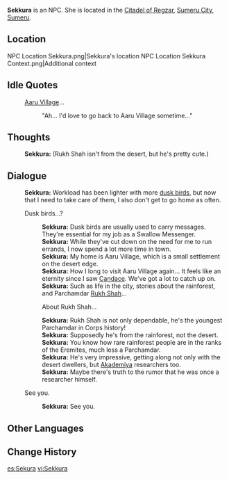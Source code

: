 {{Character Infobox
|type             = Open-World NPC
|image            = NPC Sekkura.png
|region           = Sumeru
|location         = Sumeru
|affiliation      = Corps of Thirty
|title            = "Swallow"
|ancestry         =
|father           = 
|mother           = 
|spouse           = 
|sibling          = 
|child            = 
|relative         = 
}}
'''Sekkura''' is an NPC. She is located in the [[Citadel of Regzar]], [[Sumeru City]], [[Sumeru]].

==Location==
<gallery>
NPC Location Sekkura.png|Sekkura's location
NPC Location Sekkura Context.png|Additional context
</gallery>
<!--
==Profile==
''(To be added.)''

===Appearance===
''(To be added.)''

==Quests and Events==
''(To be added)'''
-->
==Idle Quotes==
{{Dialogue Start}}
: {{DIcon|Idle}} [[Aaru Village]]...
:: {{A|VO Sekkura 01.ogg}} "Ah... I'd love to go back to Aaru Village sometime..."
{{Dialogue End}}

==Thoughts==
{{All Schemes to Know Explanation|name=Sekkura}}
:{{A|VO Sekkura All Schemes to Know 01.ogg}} '''Sekkura:''' (Rukh Shah isn't from the desert, but he's pretty cute.)

==Dialogue==
{{Dialogue Start}}
:'''Sekkura:''' Workload has been lighter with more [[Dusk Bird|dusk birds]], but now that I need to take care of them, I also don't get to go home as often.
:{{DIcon}} Dusk birds...?
::'''Sekkura:''' Dusk birds are usually used to carry messages. They're essential for my job as a Swallow Messenger.
::'''Sekkura:''' While they've cut down on the need for me to run errands, I now spend a lot more time in town.
::'''Sekkura:''' My home is Aaru Village, which is a small settlement on the desert edge.
::'''Sekkura:''' How I long to visit Aaru Village again... It feels like an eternity since I saw [[Candace]]. We've got a lot to catch up on.
::'''Sekkura:''' Such as life in the city, stories about the rainforest, and Parchamdar [[Rukh Shah]]...
::{{DIcon}} About Rukh Shah...
::'''Sekkura:''' Rukh Shah is not only dependable, he's the youngest Parchamdar in Corps history!
::'''Sekkura:''' Supposedly he's from the rainforest, not the desert.
::'''Sekkura:''' You know how rare rainforest people are in the ranks of the Eremites, much less a Parchamdar.
::'''Sekkura:''' He's very impressive, getting along not only with the desert dwellers, but [[Akademiya]] researchers too.
::'''Sekkura:''' Maybe there's truth to the rumor that he was once a researcher himself.
:{{DIcon}} See you.
::'''Sekkura:''' See you.
{{Dialogue End}}
<!--
==Event Dialogue==
===Event Name===
{{Dialogue Start}}
:'''{{subst:PAGENAME}}:'''
{{Dialogue End}}

==Trivia==
-->

==Other Languages==
{{Other Languages
|default_hidden = 1
|en      = Sekkura
|zhs     = 塞库菈
|zhs_rm  = Sāikùlā
|zht     = 賽庫菈
|zht_rm  = Sāikùlā
|ja      = セクラ
|ja_rm   = Sekura
|ko      = 세큘라
|es      = Sekura
|fr      = Sekkura
|ru      = Секкура
|th      = Sekkura
|vi      = Sekkura
|de      = Sekkura
|id      = Sekkura
|pt      = Sekkura
|tr      = Sekkura
|it      = Sekkura
}}

==Change History==
{{Change History|3.0}}
<!--
==References==
{{Reflist}}
-->

[[es:Sekura]]
[[vi:Sekkura]]